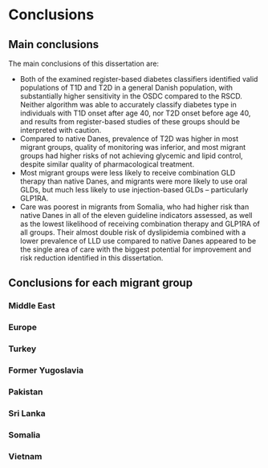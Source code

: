 # Conclusions

## Main conclusions

The main conclusions of this dissertation are:

- Both of the examined register-based diabetes classifiers identified valid populations of T1D and T2D in a general Danish population, with substantially higher sensitivity in the OSDC compared to the RSCD. Neither algorithm was able to accurately classify diabetes type in individuals with T1D onset after age 40, nor T2D onset before age 40, and results from register-based studies of these groups should be interpreted with caution.
- Compared to native Danes, prevalence of T2D was higher in most migrant groups,
quality of monitoring was inferior, and most migrant groups had higher
risks of not achieving glycemic and lipid control, despite similar
quality of pharmacological treatment.
- Most migrant groups were less likely to receive combination GLD therapy than native Danes, and migrants were more likely to use oral GLDs, but much less likely to use injection-based GLDs – particularly GLP1RA. 
- Care was poorest in migrants from Somalia, who had higher risk than native Danes in all of the eleven guideline indicators assessed, as well as the lowest likelihood of receiving combination therapy and GLP1RA of all groups. Their almost double risk of dyslipidemia combined with a lower prevalence of LLD use compared to native Danes appeared to be the single area of care with the biggest potential for improvement and risk reduction identified in this dissertation.

## Conclusions for each migrant group

### Middle East

### Europe

### Turkey

### Former Yugoslavia

### Pakistan

### Sri Lanka

### Somalia

### Vietnam

